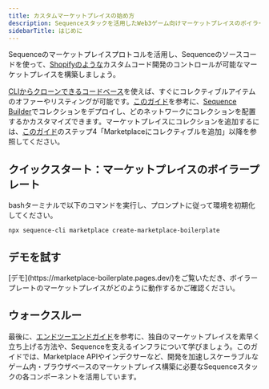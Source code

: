 ```yaml
---
title: カスタムマーケットプレイスの始め方
description: Sequenceスタックを活用したWeb3ゲーム向けマーケットプレイスのボイラープレートのクイックスタートガイド。
sidebarTitle: はじめに
---
```


Sequenceのマーケットプレイスプロトコルを活用し、Sequenceのソースコードを使って、[Shopifyのような](https://www.shopify.com/)カスタムコード開発のコントロールが可能なマーケットプレイスを構築しましょう。

[CLIからクローンできるコードベース](https://github.com/0xsequence-demos/marketplace-boilerplate)を使えば、すぐにコレクティブルアイテムのオファーやリスティングが可能です。[このガイド](/solutions/collectibles/contracts/deploy-an-item-collection)を参考に、[Sequence Builder](https://sequence.build)でコレクションをデプロイし、どのネットワークにコレクションを配置するかカスタマイズできます。マーケットプレイスにコレクションを追加するには、[このガイド](/solutions/marketplaces/white-label-marketplace/guide)のステップ4「Marketplaceにコレクティブルを追加」以降を参照してください。

## クイックスタート：マーケットプレイスのボイラープレート
bashターミナルで以下のコマンドを実行し、プロンプトに従って環境を初期化してください。

```shell
npx sequence-cli marketplace create-marketplace-boilerplate
```

## デモを試す

<Note>
  [デモ](https://marketplace-boilerplate.pages.dev/)をご覧いただき、ボイラープレートのマーケットプレイスがどのように動作するかご確認ください。
</Note>

## ウォークスルー
最後に、[エンドツーエンドガイド](/guides/custom-marketplace)を参考に、独自のマーケットプレイスを素早く立ち上げる方法や、Sequenceを支えるインフラについて学びましょう。このガイドでは、Marketplace APIやインデクサーなど、開発を加速しスケーラブルなゲーム内・ブラウザベースのマーケットプレイス構築に必要なSequenceスタックの各コンポーネントを活用しています。